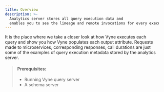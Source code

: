 ```yaml
---
title: Overview
description: >-
  Analytics server stores all query execution data and
  enables you to see the lineage and remote invocations for every executed query.
---
```



It is the place where we take a closer look at how Vyne executes each query and show you how Vyne populates each output attribute. Requests made to microservices, corresponding responses, call durations are just some of the examples of query execution metadata stored by the analytics server.
> #### Prerequisites:
>
> * Running Vyne query server
> * A schema server
